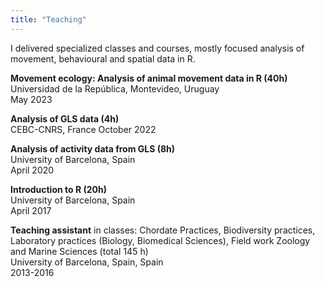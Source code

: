 ```yaml
---
title: "Teaching"
---
```


I delivered specialized classes and courses, mostly focused analysis of movement, behavioural and spatial data in R.

**Movement ecology: Analysis of animal movement data in R (40h)**    
Universidad de la República, Montevideo, Uruguay     
May 2023	    

**Analysis of GLS data (4h)**     
CEBC-CNRS, France
October 2022	

**Analysis of activity data from GLS (8h)**    
University of Barcelona, Spain     
April 2020	    

**Introduction to R (20h)**    
University of Barcelona, Spain     
April 2017	

**Teaching assistant** in classes: Chordate Practices, Biodiversity practices, Laboratory practices (Biology, Biomedical Sciences), Field work Zoology and Marine Sciences (total 145 h)    
University of Barcelona, Spain, Spain    
2013-2016	    
